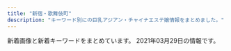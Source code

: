 ```yaml
---
title: "新宿・歌舞伎町"
description: "キーワード別にの巨乳アジアン・チャイナエステ嬢情報をまとめました。"
---
```


新着画像と新着キーワードをまとめています。
2021年03月29日の情報です。

<DmmAffiliateIns />
<KeywordTable
  shops={
    [
    {
        "station": "JR\u65b0\u5bbf\u99c5\u5357\u53e3",
        "keywords": {
            "C": 17
        },
        "url": "http://aes-aroma.com/",
        "img_links": [
            "http://aes-aroma.com/staff/yuri/01.jpg",
            "http://aes-aroma.com/img/ttl_rec.png",
            "http://aes-aroma.com/staff/koko/01.jpg",
            "http://aes-aroma.com/img/ttl_pickup.png",
            "http://aes-aroma.com/pic/head.png",
            "http://aes-aroma.com/staff/kaori/01.jpg",
            "http://aes-aroma.com/staff/ai/01.jpg",
            "http://aes-aroma.com/staff/yoko/01.jpg",
            "http://aes-aroma.com/staff/nana/01.jpg",
            "http://aes-aroma.com/img/ttl_tnew.png",
            "http://aes-aroma.com/img/ttl_mobile.png",
            "http://aes-aroma.com/staff/mimi/01.jpg",
            "http://aes-aroma.com/staff/yoko/02.jpg",
            "http://aes-aroma.com/img/ttl_staff.png",
            "http://aes-aroma.com/staff/miki/01.jpg",
            "http://aes-aroma.com/i/files/homeimg.jpg"
        ],
        "name": "\u7652\u3057\u306e\u5bbf"
    },
    {
        "name": "\u30aa\u30fc\u30ed\u30e9",
        "img_links": [
            "https://aurora.iest.info/photos/sites/13/2021/03/2021032704210319.jpeg",
            "https://aurora.iest.info/photos/sites/13/2021/01/2021011713121341.jpeg",
            "https://aurora.iest.info/photos/sites/13/2021/03/2021032314132410-600x776.jpeg",
            "https://aurora.iest.info/photos/sites/13/2021/03/2021032016515131-600x600.jpeg",
            "https://aurora.iest.info/images/head_tel.png",
            "https://aurora.iest.info/photos/sites/13/2021/01/202101031920028.jpeg",
            "https://aurora.iest.info/photos/sites/13/2020/10/2020101018384481.jpeg",
            "https://aurora.iest.info/images/room1.jpg",
            "https://aurora.iest.info/photos/sites/13/2021/03/2021031817051088.jpeg",
            "https://aurora.iest.info/photos/sites/13/2020/12/2020122614271778.jpeg",
            "https://aurora.iest.info/photos/sites/13/2020/12/2020122614542669.jpeg",
            "https://aurora.iest.info/photos/sites/13/2021/03/2021031518412882.jpeg",
            "https://aurora.iest.info/photos/sites/13/2021/02/2021022418070455.jpeg",
            "https://aurora.iest.info/photos/sites/13/2021/02/2021022307194651.jpeg",
            "https://aurora.iest.info/images/room3.jpg",
            "https://aurora.iest.info/photos/sites/13/2021/03/202103290710366.jpeg",
            "https://aurora.iest.info/photos/sites/13/2021/03/2021032620112993.jpeg",
            "https://aurora.iest.info/photos/sites/13/2021/03/2021032423580172.jpeg",
            "https://aurora.iest.info/photos/sites/13/2021/03/2021032314132410.jpeg",
            "https://aurora.iest.info/images/staff0.jpg",
            "https://aurora.iest.info/images/side_mobile.jpg",
            "https://aurora.iest.info/photos/sites/13/2021/03/2021032717494172.jpeg",
            "https://aurora.iest.info/images/room4.jpg",
            "https://aurora.iest.info/photos/sites/13/2021/02/2021020517033067.jpeg",
            "https://aurora.iest.info/photos/sites/13/2021/01/2021011317502475.jpeg",
            "https://aurora.iest.info/images/room2.jpg",
            "https://aurora.iest.info/images/info_sp.png",
            "https://aurora.iest.info/photos/sites/13/2020/11/2020110420084826.jpeg",
            "https://aurora.iest.info/photos/sites/13/2020/10/2020100900362277.jpeg",
            "https://aurora.iest.info/photos/sites/13/2021/03/202103111245580.jpeg",
            "https://aurora.iest.info/photos/sites/13/2020/09/2020090701592721.jpeg",
            "https://aurora.iest.info/photos/sites/13/2021/03/2021030912533842.jpeg",
            "https://aurora.iest.info/photos/sites/13/2021/03/2021031817051088-600x800.jpeg"
        ],
        "keywords": {
            "84": 114,
            "86": 309,
            "89": 42,
            "D": 57,
            "90": 42,
            "F": 57,
            "\u5de8\u4e73": 30,
            "87": 42,
            "C": 336,
            "85": 336,
            "E": 141,
            "\u4e73": 45
        },
        "station": "JR\u65b0\u5bbf\u99c5\u6771\u53e3\u30fb\u6b4c\u821e\u4f0e\u753a",
        "url": "https://aurora.iest.info/"
    },
    {
        "url": "http://yurali.oks.bz/",
        "name": "\u6c17\u697d",
        "img_links": [
            "http://yurali.oks.bz/images/top.jpg",
            "http://yurali.oks.bz/images/room2.jpg",
            "http://yurali.oks.bz/images/mobile.jpg",
            "http://yurali.oks.bz/images/right.jpg",
            "http://yurali.oks.bz/photos/sites/48/2020/06/2020063002493351.jpg",
            "http://yurali.oks.bz/photos/sites/48/2020/09/2020090809341126.jpg",
            "http://yurali.oks.bz/images/room4.jpg",
            "http://yurali.oks.bz/images/s_new.png",
            "http://yurali.oks.bz/images/content.jpg",
            "http://yurali.oks.bz/images/room1.jpg",
            "http://yurali.oks.bz/photos/sites/48/2020/09/2020090809341490.jpg",
            "http://yurali.oks.bz/images/s3.jpg",
            "http://yurali.oks.bz/images/s4.jpg",
            "http://yurali.oks.bz/photos/sites/48/2020/09/202009080934129.jpg",
            "http://yurali.oks.bz/images/line.jpg",
            "http://yurali.oks.bz/images/room3.jpg",
            "http://yurali.oks.bz/images/s2.jpg",
            "http://yurali.oks.bz/photos/sites/48/2020/09/2020090809340917.jpg",
            "http://yurali.oks.bz/images/s1.jpg",
            "http://yurali.oks.bz/photos/sites/48/2020/09/2020090809341067.jpg"
        ],
        "keywords": {
            "85": 14,
            "86": 14,
            "D": 28,
            "87": 14,
            "E": 14
        },
        "station": "JR\u65b0\u5bbf\u99c5\u897f\u53e3"
    },
    {
        "name": "\u697d\u697d-\u30e9\u30af\u30e9\u30af-",
        "url": "http://sakura-relax.net/",
        "keywords": {
            "86": 4,
            "85": 4,
            "C": 8,
            "E": 8,
            "87": 8
        },
        "img_links": [
            "http://sakura-relax.net/images/cg03.jpg",
            "http://sakura-relax.net/images/qrc.png",
            "http://sakura-relax.net/link/menlog.jpg",
            "http://sakura-relax.net/images/cg07.jpg",
            "http://sakura-relax.net/images/cg06.jpg",
            "http://sakura-relax.net/images/tel.png",
            "http://sakura-relax.net/images/kan.jpg",
            "http://sakura-relax.net/images/top-img01.png",
            "http://sakura-relax.net/images/top-img02.png",
            "http://sakura-relax.net/images/cg04.jpg"
        ],
        "station": "\u65b0\u5bbf\u4e09\u4e01\u76ee\u99c5E1\u51fa\u53e3"
    },
    {
        "img_links": [
            "http://sweety-est.tokyo/images/b-online.png",
            "http://sweety-est.tokyo/images/tit-sub1.jpg",
            "http://sweety-est.tokyo/images/tit-sub2.jpg",
            "http://sweety-est.tokyo/images/tit-sub3.jpg",
            "http://sweety-est.tokyo/images/r4.jpg",
            "http://sweety-est.tokyo/images/r2.jpg",
            "http://sweety-est.tokyo/images/kan1.jpg",
            "http://sweety-est.tokyo/link/menlog.jpg",
            "http://sweety-est.tokyo/images/tit-sub6.jpg",
            "http://sweety-est.tokyo/images/cg04.jpg",
            "http://sweety-est.tokyo/images/cg06.jpg",
            "http://sweety-est.tokyo/images/m1.jpg",
            "http://sweety-est.tokyo/images/cg011.jpg",
            "http://sweety-est.tokyo/images/m3.jpg",
            "http://sweety-est.tokyo/images/slider-img001.jpg",
            "http://sweety-est.tokyo/images/qr.jpg",
            "http://sweety-est.tokyo/images/r1.jpg",
            "http://sweety-est.tokyo/images/cg02.jpg",
            "http://sweety-est.tokyo/images/b-tel.png",
            "http://sweety-est.tokyo/images/a8.jpg",
            "http://sweety-est.tokyo/images/sys.jpg",
            "http://sweety-est.tokyo/images/slider-img003.jpg",
            "http://sweety-est.tokyo/images/r3.jpg",
            "http://sweety-est.tokyo/images/slider-img002.jpg",
            "http://sweety-est.tokyo/images/tit-sub4.jpg",
            "http://sweety-est.tokyo/images/r6.jpg",
            "http://sweety-est.tokyo/images/a3.jpg",
            "http://sweety-est.tokyo/images/kan.jpg",
            "http://sweety-est.tokyo/images/a2.jpg",
            "http://sweety-est.tokyo/images/cg08.jpg",
            "http://sweety-est.tokyo/images/a6.jpg",
            "http://sweety-est.tokyo/images/a1.jpg",
            "http://sweety-est.tokyo/images/cg05.jpg",
            "http://sweety-est.tokyo/images/a4.jpg",
            "http://sweety-est.tokyo/images/a5.jpg",
            "http://sweety-est.tokyo/images/cg01.jpg",
            "http://sweety-est.tokyo/images/tit-sub5.jpg",
            "http://sweety-est.tokyo/images/cg03.jpg",
            "http://sweety-est.tokyo/images/a7.jpg",
            "http://sweety-est.tokyo/images/m4.jpg",
            "http://sweety-est.tokyo/images/r5.jpg",
            "http://sweety-est.tokyo/images/cg07.jpg",
            "http://sweety-est.tokyo/images/m2.jpg"
        ],
        "station": "JR\u65b0\u5bbf\u99c5\u897f\u53e3",
        "keywords": {
            "E": 8,
            "87": 2,
            "86": 14,
            "D": 4
        },
        "url": "http://sweety-est.tokyo/",
        "name": "sweet-\u30b9\u30a6\u30a3\u30fc\u30c8-"
    },
    {
        "img_links": [
            "http://fairy.este88.com/gals/sayuri1.jpg",
            "http://fairy.este88.com/img/momo1.jpg",
            "http://fairy.este88.com/images/kixyoko1.jpg",
            "http://fairy.este88.com/images/koyuki1.jpg",
            "http://fairy.este88.com/images/ph1.jpg",
            "http://fairy.este88.com/img/kixyoko1.jpg",
            "http://fairy.este88.com/gals/nnana1.jpg",
            "http://fairy.este88.com/images/r02.jpg",
            "http://fairy.este88.com/images/momo1.jpg",
            "http://fairy.este88.com/images/mika1.jpg",
            "http://fairy.este88.com/images/r04.jpg",
            "http://fairy.este88.com/images/r01.jpg",
            "http://fairy.este88.com/img/mika1.jpg",
            "http://fairy.este88.com/images/kaori1.jpg",
            "http://fairy.este88.com/gals/koko1.jpg",
            "http://fairy.este88.com/img/koyuki1.jpg",
            "http://fairy.este88.com/gals/risa1.jpg",
            "http://fairy.este88.com/img/kaori1.jpg"
        ],
        "name": "fairy\u30d5\u30a7\u30a2\u30ea\u30fc",
        "keywords": {},
        "station": "\u897f\u6b66\u65b0\u5bbf\u99c5\u5317\u53e3",
        "url": "http://fairy.este88.com/"
    },
    {
        "url": "https://www.hagoromo.tokyo/",
        "station": "JR\u65b0\u5bbf\u99c5\u6771\u53e3\u30fb\u6b4c\u821e\u4f0e\u753a",
        "img_links": [
            "https://static.wixstatic.com/media/1f1430_b6622178bf9c45a68912520b4b2de175~mv2.png",
            "https://static.wixstatic.com/media/1f1430_f4c9cbbcc36c44f1a8be8eb3138b0b46~mv2.jpg",
            "https://static.wixstatic.com/media/1f1430_0ea86bd4429f44fa96f0a1277a1c2d6e~mv2.jpg",
            "https://static.wixstatic.com/media/1f1430_704c1cfac22b4288a4aaa588c496ab40~mv2.jpg",
            "https://static.wixstatic.com/media/1f1430_d0a7ae614e0b423886aa6d1beca9a87a~mv2.jpg",
            "https://static.wixstatic.com/media/1f1430_c48456140f404f1eb9a47dfd01d1d032~mv2.jpg",
            "https://static.wixstatic.com/media/1f1430_4ef445c14af547ffb085a4c73252e22c~mv2.jpg",
            "https://static.wixstatic.com/media/1f1430_f16ba939f42f47d688a43ba736f9d100~mv2.jpg",
            "https://static.wixstatic.com/media/1f1430_8e7ae52f03b14e31be6ff7b1038f2896~mv2.jpg",
            "https://static.wixstatic.com/media/1f1430_04f93cdec45f4c4e8d0fa69dc26b3e38~mv2.jpg",
            "https://static.wixstatic.com/media/1f1430_890ca68d29e04e7a8c96e4198a653ed3~mv2.jpg",
            "https://static.wixstatic.com/media/1f1430_27c850c6656448c68b705e2a69f8d3e0~mv2.png",
            "https://static.wixstatic.com/media/1f1430_e11d2a49cf1a4130a10a3e09053a46fc~mv2.png",
            "https://static.wixstatic.com/media/1f1430_d824a82ebc40424facf31978d80b293b~mv2.png",
            "https://static.wixstatic.com/media/1f1430_5b6db55133674387b978465361d1f5af~mv2.jpg",
            "https://static.wixstatic.com/media/1f1430_7ff5719c25b243d18c7fb6db890677f9~mv2.jpg",
            "https://static.wixstatic.com/media/1f1430_d26df1a13af049c9a7afeac5e58c5323~mv2.jpg",
            "https://static.wixstatic.com/media/1f1430_c572ee153c0c46e096e6301fe82e2f11~mv2.jpg",
            "https://static.wixstatic.com/media/1f1430_4b2c5243bdbe40858057386a16dce231~mv2.png",
            "https://static.wixstatic.com/media/1f1430_2511e8409a39492bab1eeffd58a5eb1f~mv2.jpg",
            "https://static.wixstatic.com/media/1f1430_184f66b9eb914c26b47be78d54152284~mv2.jpg",
            "https://static.wixstatic.com/media/1f1430_e5113a1a86b8410db0438745823a2d2c~mv2.png",
            "https://static.wixstatic.com/media/1f1430_c12fa837f18643e8a167f283f823ecd9~mv2.jpg"
        ],
        "name": "\u7fbd\u8863\uff5e\u306f\u3054\u308d\u3082\uff5e",
        "keywords": {}
    },
    {
        "name": "\u30b8\u30e5\u30ea\u30a2\u30f3",
        "url": "https://mens-esthe.xyz/",
        "img_links": [
            "https://mens-esthe.xyz/icon/yelp.png",
            "https://mens-esthe.xyz/images/qrcode.png",
            "https://mens-esthe.xyz/staff/moe-top.jpg",
            "https://mens-esthe.xyz/images/clear.png",
            "https://mens-esthe.xyz/icon/line.png",
            "https://mens-esthe.xyz/staff/miki-l1.jpg",
            "https://mens-esthe.xyz/images/main-sp.jpg",
            "https://mens-esthe.xyz/staff/natsumi-l1.jpg",
            "https://mens-esthe.xyz/images/header3.png",
            "https://mens-esthe.xyz/room/room-l1.jpg",
            "https://mens-esthe.xyz/staff/nami-top.jpg",
            "https://mens-esthe.xyz/footer/footer-line.png",
            "https://mens-esthe.xyz/images/esthe1.jpg",
            "https://mens-esthe.xyz/staff/natsumi-s1.jpg",
            "https://mens-esthe.xyz/images/esthe3.jpg",
            "https://mens-esthe.xyz/icon/twitter.png",
            "https://mens-esthe.xyz/staff/moe-s1.jpg",
            "https://mens-esthe.xyz/staff/kana-l1.jpg",
            "https://mens-esthe.xyz/images/main1.jpg",
            "https://mens-esthe.xyz/staff/rina-s1.jpg",
            "https://mens-esthe.xyz/footer/footer-staff.png",
            "https://mens-esthe.xyz/icon/facebook.png",
            "https://mens-esthe.xyz/staff/natsumi-top.jpg",
            "https://mens-esthe.xyz/staff/kana-s1.jpg",
            "https://mens-esthe.xyz/footer/footer-tel.png",
            "https://mens-esthe.xyz/room/room-l7.jpg",
            "https://mens-esthe.xyz/room/room-l5.jpg",
            "https://mens-esthe.xyz/room/room-l6.jpg",
            "https://mens-esthe.xyz/images/esthe2.jpg",
            "https://mens-esthe.xyz/staff/miki-s1.jpg",
            "https://mens-esthe.xyz/staff/nami-s1.jpg",
            "https://mens-esthe.xyz/room/room-l4.jpg",
            "https://mens-esthe.xyz/staff/nami-l1.jpg",
            "https://mens-esthe.xyz/images/esthe4.jpg",
            "https://mens-esthe.xyz/staff/moe-l1.jpg",
            "https://mens-esthe.xyz/staff/kana-top.jpg",
            "https://mens-esthe.xyz/room/room-l3.jpg",
            "https://mens-esthe.xyz/room/room-l2.jpg",
            "https://mens-esthe.xyz/staff/rina-l1.jpg",
            "https://mens-esthe.xyz/staff/rina-top.jpg",
            "https://mens-esthe.xyz/staff/miki-top.jpg",
            "https://mens-esthe.xyz/room/room-l8.jpg"
        ],
        "keywords": {
            "D": 28,
            "85": 7,
            "88": 7,
            "86": 28
        },
        "station": "JR\u65b0\u5bbf\u99c5\u6771\u5357\u53e3"
    },
    {
        "station": "\u65b0\u5bbf\u897f\u53e3\u99c5D5\u51fa\u53e3",
        "img_links": [
            "http://in-esthe.com/relair/img/p-2.jpg",
            "http://in-esthe.com/relair/img/p-9.jpg",
            "http://in-esthe.com/relair/img/tel.png",
            "http://in-esthe.com/relair/img/fla2.png",
            "http://in-esthe.com/relair/img/p-1.jpg",
            "http://in-esthe.com/relair/img/head.png",
            "http://in-esthe.com/relair/img/fla1.png",
            "http://in-esthe.com/relair/img/p-3-1.jpg",
            "http://in-esthe.com/relair/img/english-t2.png",
            "http://in-esthe.com/relair/img/s-1.jpg",
            "http://in-esthe.com/relair/img/english-t5.png",
            "http://in-esthe.com/relair/img/t-3.png",
            "http://in-esthe.com/relair/img/english-t6.png",
            "http://in-esthe.com/relair/img/fla.png",
            "http://in-esthe.com/relair/img/re.png",
            "http://in-esthe.com/relair/img/english-t3.png",
            "http://in-esthe.com/relair/img/t-2.png",
            "http://in-esthe.com/relair/img/p-3.jpg",
            "http://in-esthe.com/relair/img/p-0.jpg",
            "http://in-esthe.com/relair/img/english-t4.png",
            "http://in-esthe.com/relair/img/kanban4.jpg",
            "http://in-esthe.com/relair/img/card-english.png",
            "http://in-esthe.com/relair/img/p-7.jpg",
            "http://in-esthe.com/relair/img/newstback.png",
            "http://in-esthe.com/relair/img/twitter.png",
            "http://in-esthe.com/relair/img/english-t1.png",
            "http://in-esthe.com/relair/img/t-1.png",
            "http://in-esthe.com/relair/img/botton.png",
            "http://in-esthe.com/relair/img/p-1-1.jpg",
            "http://in-esthe.com/relair/img/p-8.jpg"
        ],
        "url": "http://in-esthe.com/relair/",
        "name": "RELAIR \uff5e\u30ea\u30ec\u30a2\uff5e",
        "keywords": {
            "C": 8
        }
    },
    {
        "url": "http://hi-msg.com/koyuki/",
        "name": "KOYUKI",
        "keywords": {
            "C": 8
        },
        "station": "JR\u65b0\u5bbf\u99c5\u6771\u53e3",
        "img_links": [
            "http://hi-msg.com/koyuki/img/english-t2.png",
            "http://hi-msg.com/koyuki/img/t-3.png",
            "http://hi-msg.com/koyuki/img/p-1.jpg",
            "http://hi-msg.com/koyuki/img/english-t4.png",
            "http://hi-msg.com/koyuki/img/p-8.jpg",
            "http://hi-msg.com/koyuki/img/card.png",
            "http://hi-msg.com/koyuki/img/p-10.jpg",
            "http://hi-msg.com/koyuki/img/re.png",
            "http://hi-msg.com/koyuki/img/t-2.png",
            "http://hi-msg.com/koyuki/img/tit.png",
            "http://hi-msg.com/koyuki/img/p-9.jpg",
            "http://hi-msg.com/koyuki/img/english-t3.png",
            "http://hi-msg.com/koyuki/img/t-1.png",
            "http://hi-msg.com/koyuki/img/kanban4s.jpg",
            "http://hi-msg.com/koyuki/img/kanban4.jpg",
            "http://hi-msg.com/koyuki/img/english-t5.png",
            "http://hi-msg.com/koyuki/img/p-8-1.jpg",
            "http://hi-msg.com/koyuki/img/newstback.png",
            "http://hi-msg.com/koyuki/img/p-4-1.jpg",
            "http://hi-msg.com/koyuki/img/english-t1.png",
            "http://hi-msg.com/koyuki/img/p-6.jpg",
            "http://hi-msg.com/koyuki/img/p-2-1.jpg",
            "http://hi-msg.com/koyuki/img/botton.png",
            "http://hi-msg.com/koyuki/img/card-english.png",
            "http://hi-msg.com/koyuki/img/p-4.jpg",
            "http://hi-msg.com/koyuki/img/p-11.jpg",
            "http://hi-msg.com/koyuki/img/p-3.jpg",
            "http://hi-msg.com/koyuki/img/p-7-1.jpg",
            "http://hi-msg.com/koyuki/img/p-5.jpg",
            "http://hi-msg.com/koyuki/img/p-7.jpg",
            "http://hi-msg.com/koyuki/img/p-2.jpg",
            "http://hi-msg.com/koyuki/img/p-0.jpg",
            "http://hi-msg.com/koyuki/img/p-3-1.jpg",
            "http://hi-msg.com/koyuki/img/head.png",
            "http://hi-msg.com/koyuki/img/tel.png",
            "http://hi-msg.com/koyuki/img/english-t6.png",
            "http://hi-msg.com/koyuki/img/p-6-1.jpg"
        ]
    },
    {
        "img_links": [],
        "url": "https://gokujo.iest.info/",
        "station": "JR\u65b0\u5bbf\u99c5",
        "keywords": {},
        "name": "\u65b0\u5bbf\u6975\u4e0a\u30e1\u30f3\u30ba\u30a8\u30b9\u30c6"
    },
    {
        "img_links": [
            "http://clear-es.net/images/index_02.jpg",
            "http://clear-es.net/images/index_11.jpg",
            "http://clear-es.net/yamituki-n/uploads/images/rena01.jpg",
            "http://clear-es.net/my_work/images/pic1.png",
            "http://clear-es.net/images/index_05.jpg",
            "http://clear-es.net/uploads/deba56537604611ac3b8da004b92d809.jpg",
            "http://clear-es.net/images/index_06.jpg",
            "http://clear-es.net/images/index_28.jpg",
            "http://clear-es.net/images/index_13.jpg",
            "http://clear-es.net/yamituki-n/uploads/images/mmexport1576417470781.jpg",
            "http://clear-es.net/images/index_01.jpg",
            "http://clear-es.net/uploads/7553669390f1cc93427a4f6ad33b4668.jpg",
            "http://clear-es.net/uploads/e1133a4ba0f8c81f9d272f5793bda380.jpg",
            "http://clear-es.net/images/index_03.jpg",
            "http://clear-es.net/images/index_15.jpg",
            "http://clear-es.net/images/index_09.jpg",
            "http://clear-es.net/images/girls_13.jpg",
            "http://clear-es.net/uploads/c1f6d0346f5cb109ac62c21a58c7deff.jpg",
            "http://clear-es.net/uploads/97eb17743f96fd7f0551aab0bedd5e6f.jpg",
            "http://clear-es.net/images/girls_11.jpg",
            "http://clear-es.net/uploads/09bdd5637edec4bfa3d47a7e9874640b.jpg",
            "http://clear-es.net/uploads/a62d7f24a5b9a4fd5aeef678eb24ef4b.jpg",
            "http://clear-es.net/images/index_14.jpg",
            "http://clear-es.net/images/index_19.jpg",
            "http://clear-es.net/uploads/22c8968348a9acc2dfc9ab0aecb09c27.jpg",
            "http://clear-es.net/yamituki-n/uploads/images/juri01s.jpg",
            "http://clear-es.net/images/index_28_01.jpg",
            "http://clear-es.net/images/index_08.jpg",
            "http://clear-es.net/images/koko_1.jpg",
            "http://clear-es.net/images/index_18.jpg",
            "http://clear-es.net/yamituki-n/uploads/images/mika03s.jpg",
            "http://clear-es.net/uploads/cec0ed392fe00d8e3ff867c0625809e6.jpg",
            "http://clear-es.net/images/gallery_11.jpg",
            "http://clear-es.net/images/index_10.jpg",
            "http://clear-es.net/yamituki-n/uploads/images/rena02.jpg",
            "http://clear-es.net/images/index_23.jpg",
            "http://clear-es.net/images/index_20.jpg",
            "http://clear-es.net/images/index_12.jpg",
            "http://clear-es.net/images/service_11.jpg",
            "http://clear-es.net/uploads/f426bd85a8f6a9eac87e55b2d44c4bd5.jpg",
            "http://clear-es.net/images/index_07.jpg",
            "http://clear-es.net/images/index_21.jpg",
            "http://clear-es.net/uploads/2aa97908694153fb149943f0b8445352.jpg",
            "http://clear-es.net/images/index_24.jpg",
            "http://clear-es.net/images/index_27.jpg",
            "http://clear-es.net/images/girls_03.jpg",
            "http://clear-es.net/images/index_26.jpg",
            "http://clear-es.net/uploads/10299154955d10c3b815a5638a35a934.jpg",
            "http://clear-es.net/yamituki-n/uploads/images/yui01.jpg",
            "http://clear-es.net/images/index_17.jpg",
            "http://clear-es.net/images/index_25.jpg",
            "http://clear-es.net/images/index_04.jpg"
        ],
        "url": "http://clear-es.net/",
        "station": "\u897f\u6b66\u65b0\u5bbf\u99c5\u5317\u53e3",
        "name": "CLEAR-\u30af\u30ea\u30a2-",
        "keywords": {
            "89": 1,
            "C": 1,
            "86": 2,
            "90": 2,
            "D": 8,
            "87": 2,
            "88": 4,
            "F": 1,
            "E": 1
        }
    },
    {
        "name": "\u5fa1\u82d1 -\u304e\u3087\u3048\u3093-",
        "img_links": [
            "http://www.night.ne.jp/nightnet/img/15.jpg",
            "http://www.night.ne.jp/nightnet/img/17.jpg",
            "http://www.night.ne.jp/nightnet/img/9.jpg",
            "http://www.night.ne.jp/tokyo/gyoen/img/view_3.jpg",
            "http://www.night.ne.jp/nightnet/img/2.jpg",
            "http://www.night.ne.jp/nightnet/img/3.jpg",
            "http://www.night.ne.jp/_format/W/img/whats_news.jpg",
            "http://www.night.ne.jp/nightnet/img/1.jpg",
            "http://www.night.ne.jp/tokyo/gyoen/img/qr_code.jpg",
            "http://www.night.ne.jp/tokyo/gyoen/img/index.jpg",
            "http://www.night.ne.jp/nightnet/img/10.jpg",
            "http://www.night.ne.jp/nightnet/img/13.jpg",
            "http://www.night.ne.jp/nightnet/img/8.jpg",
            "http://www.night.ne.jp/tokyo/gyoen/img/skill_2.jpg",
            "http://www.night.ne.jp/nightnet/img/16.jpg",
            "http://www.night.ne.jp/tokyo/gyoen/img/view_1.jpg",
            "http://www.night.ne.jp/tokyo/gyoen/img/skill_3.jpg",
            "http://www.night.ne.jp/nightnet/img/6.jpg",
            "http://www.night.ne.jp/tokyo/gyoen/img/view_2.jpg",
            "http://www.night.ne.jp/tokyo/gyoen/img/skill_1.jpg",
            "http://www.night.ne.jp/tokyo/gyoen/img/index_top.jpg",
            "http://www.night.ne.jp/nightnet/img/14.jpg",
            "http://www.night.ne.jp/nightnet/img/7.jpg",
            "http://www.night.ne.jp/_format/W/img/index_enter_1.jpg",
            "http://www.night.ne.jp/tokyo/gyoen/img/index_skill.jpg",
            "http://www.night.ne.jp/tokyo/gyoen/img/view_4.jpg",
            "http://www.night.ne.jp/_format/W/img/whats_view.jpg",
            "http://www.night.ne.jp/nightnet/img/4.jpg",
            "http://www.night.ne.jp/tokyo/gyoen/img/index_view.jpg",
            "http://www.night.ne.jp/nightnet/img/12a.jpg",
            "http://www.night.ne.jp/nightnet/img/5.jpg",
            "http://www.night.ne.jp/_format/W/img/whats_skill.jpg",
            "http://www.night.ne.jp/nightnet/img/11.jpg"
        ],
        "url": "http://www.night.ne.jp/tokyo/gyoen/",
        "station": "\u65b0\u5bbf\u5fa1\u82d1\u524d\u99c53\u756a\u51fa\u53e3",
        "keywords": {}
    },
    {
        "url": "http://crystal-est.net/",
        "keywords": {
            "C": 1
        },
        "name": "\u30af\u30ea\u30b9\u30bf\u30eb",
        "station": "JR\u65b0\u5bbf\u99c5\u6771\u53e3",
        "img_links": [
            "http://crystal-est.net/uploads/crystal/2017/03/btn_top_03.png",
            "http://crystal-est.net/uploads/crystal/images/xing.png",
            "http://ruby-es.com/uploads/rubyes/2017/02/img_info_01.png",
            "http://crystal-est.net/uploads/crystal/2017/03/subvisual_enquete1.png",
            "http://ruby-es.com/uploads/rubyes/2017/02/img_info_02.png",
            "http://crystal-est.net/uploads/crystal/2017/03/subvisual_link.png",
            "http://crystal-est.net/uploads/crystal/2020/11/tel.jpg",
            "http://crystal-est.net/uploads/crystal/2017/02/wifi.jpg",
            "http://crystal-est.net/uploads/crystal/2017/03/bnr_side_042.png",
            "http://crystal-est.net/uploads/crystal/2018/08/wechatimg51.jpeg",
            "http://crystal-est.net/uploads/crystal/2017/04/line2.png",
            "http://crystal-est.net/uploads/crystal/2017/02/ameba.jpg",
            "http://crystal-est.net/uploads/crystal/2017/03/subvisual_magazine1.png",
            "http://crystal-est.net/uploads/crystal/2018/07/wechatimg31.jpeg",
            "http://crystal-est.net/uploads/crystal/2018/07/wechatimg30.jpeg",
            "http://crystal-est.net/uploads/crystal/2017/03/bnr_side_credit1.png",
            "http://crystal-est.net/uploads/crystal/2020/12/img_6902.jpg",
            "http://crystal-est.net/uploads/crystal/2020/12/img_6830.jpg",
            "http://crystal-est.net/uploads/crystal/2017/03/treatment2.png",
            "http://crystal-est.net/uploads/crystal/2018/07/wechatimg94.jpeg",
            "http://crystal-est.net/uploads/crystal/2017/04/leftmovie.png",
            "http://crystal-est.net/uploads/crystal/2017/03/bnr_side_032.png",
            "http://crystal-est.net/uploads/crystal/images/p01.png",
            "http://ruby-es.com/uploads/rubyes/2017/02/img_info_05.png",
            "http://ruby-es.com/uploads/rubyes/2017/02/img_info_04.png",
            "http://crystal-est.net/uploads/crystal/2017/04/bnr_side_01.png",
            "http://crystal-est.net/uploads/crystal/2018/08/wechatimg49.jpeg",
            "http://crystal-est.net/uploads/crystal/2017/03/btn_top_02.png",
            "http://crystal-est.net/uploads/crystal/2017/07/yuyu2.jpeg",
            "http://crystal-est.net/uploads/crystal/2017/03/subvisual_info.png",
            "http://crystal-est.net/uploads/crystal/2017/03/subvisual_reserve.png",
            "http://crystal-est.net/uploads/crystal/2017/03/r4.jpg",
            "http://crystal-est.net/uploads/crystal/2017/03/r1.jpg",
            "http://crystal-est.net/uploads/crystal/2017/03/r2.jpg",
            "http://crystal-est.net/uploads/crystal/2017/03/btn_top_01.png",
            "http://crystal-est.net/uploads/crystal/images/icon_flower.png",
            "http://ruby-es.com/uploads/rubyes/2017/02/img_info_06.png",
            "http://crystal-est.net/uploads/crystal/images/no-photo.jpg",
            "http://crystal-est.net/uploads/crystal/2017/03/bnr_side_052.png",
            "http://crystal-est.net/uploads/crystal/2018/05/webwxgetmsgimg.jpeg",
            "http://crystal-est.net/uploads/crystal/2017/03/r3.jpg",
            "http://crystal-est.net/uploads/crystal/2018/07/wechatimg26.jpeg",
            "http://crystal-est.net/uploads/crystal/2017/03/subvisual_contact.png",
            "http://ruby-es.com/uploads/rubyes/2017/02/img_info_03.png",
            "http://crystal-est.net/uploads/crystal/2018/07/wechatimg125.jpeg",
            "http://crystal-est.net/uploads/crystal/2017/03/icon_flower.png",
            "http://crystal-est.net/uploads/crystal/2017/03/ruby6.png",
            "http://crystal-est.net/uploads/crystal/2017/03/subvisual_qa.png",
            "http://crystal-est.net/uploads/crystal/images/subvisual_staff.png",
            "http://crystal-est.net/uploads/crystal/2017/04/web.png",
            "http://crystal-est.net/uploads/crystal/2018/05/mayu1.jpeg"
        ]
    },
    {
        "name": "Fairy Girl",
        "keywords": {},
        "img_links": [
            "http://fairy-girl.work/img/eri1.jpg",
            "http://fairy-girl.work/images/11.jpg",
            "http://fairy-girl.work/images/mobile.jpg",
            "http://fairy-girl.work/images/int2.jpg",
            "http://fairy-girl.work/img/yuki1.jpg",
            "http://fairy-girl.work/staff/rara.jpg",
            "http://fairy-girl.work/images/interior_t.jpg",
            "http://fairy-girl.work/images/int1.jpg",
            "http://fairy-girl.work/img/rara1.jpg",
            "http://fairy-girl.work/img/rika1.jpg",
            "http://fairy-girl.work/images/6.jpg",
            "http://fairy-girl.work/images/7.jpg",
            "http://fairy-girl.work/img/misa1.jpg",
            "http://fairy-girl.work/img/kana1.jpg",
            "http://fairy-girl.work/staff/kiki.jpg",
            "http://fairy-girl.work/staff/rika.jpg",
            "http://fairy-girl.work/images/sys2.jpg",
            "http://fairy-girl.work/images/5.jpg",
            "http://fairy-girl.work/images/2.jpg",
            "http://fairy-girl.work/images/line.png",
            "http://fairy-girl.work/images/1.jpg",
            "http://fairy-girl.work/images/sys1.jpg",
            "http://fairy-girl.work/staff/yuyu.jpg",
            "http://fairy-girl.work/images/staff_t.jpg",
            "http://fairy-girl.work/images/10.jpg",
            "http://fairy-girl.work/img/kiki1.jpg",
            "http://fairy-girl.work/images/9.jpg",
            "http://fairy-girl.work/images/bana0404_4.png",
            "http://fairy-girl.work/images/tr.jpg",
            "http://fairy-girl.work/images/12.jpg",
            "http://fairy-girl.work/images/8.jpg",
            "http://fairy-girl.work/staff/eri.jpg",
            "http://fairy-girl.work/staff/hitomi.jpg",
            "http://fairy-girl.work/img/eri2.jpg",
            "http://fairy-girl.work/images/ac2.jpg",
            "http://fairy-girl.work/staff/yuki.jpg",
            "http://fairy-girl.work/images/news.jpg",
            "http://fairy-girl.work/img/mari1.jpg",
            "http://fairy-girl.work/staff/rina.jpg",
            "http://fairy-girl.work/img/hitomi1.jpg",
            "http://fairy-girl.work/img/rina1.jpg",
            "http://fairy-girl.work/img/yuyu1.jpg",
            "http://fairy-girl.work/images/ac1.jpg",
            "http://fairy-girl.work/staff/kana.jpg",
            "http://fairy-girl.work/img/kiki2.jpg",
            "http://fairy-girl.work/staff/mari.jpg",
            "http://fairy-girl.work/images/3.jpg",
            "http://fairy-girl.work/staff/misa.jpg"
        ],
        "url": "http://fairy-girl.work/",
        "station": "JR\u65b0\u5bbf\u99c5\u897f\u53e3"
    },
    {
        "station": "JR\u65b0\u5bbf\u99c5\u6771\u53e3",
        "url": "http://aroma-massage.red/",
        "keywords": {
            "E": 10,
            "D": 20
        },
        "name": "\u30c6\u30bb\u30e9-Tethera-",
        "img_links": [
            "http://aroma-massage.red/images/cg2.jpg",
            "http://aroma-massage.red/images/creditcard.jpg",
            "http://aroma-massage.red/images/sta4.jpg",
            "http://aroma-massage.red/images/sta3.jpg",
            "http://aroma-massage.red/images/qr.jpg",
            "http://aroma-massage.red/images/cg4.jpg",
            "http://aroma-massage.red/images/fbb.jpg",
            "http://aroma-massage.red/images/acb.jpg",
            "http://aroma-massage.red/images/sta6.jpg",
            "http://aroma-massage.red/images/card.jpg",
            "http://aroma-massage.red/images/sta1.jpg",
            "http://aroma-massage.red/images/option.jpg",
            "http://aroma-massage.red/images/cg1.jpg",
            "http://aroma-massage.red/images/nft.jpg",
            "http://aroma-massage.red/images/cg3.jpg",
            "http://aroma-massage.red/images/sta2.jpg",
            "http://aroma-massage.red/images/stal.jpg",
            "http://aroma-massage.red/images/sysl.jpg",
            "http://aroma-massage.red/images/tm.png",
            "http://aroma-massage.red/images/fbt.jpg",
            "http://aroma-massage.red/images/cg6.jpg",
            "http://aroma-massage.red/images/toph.png",
            "http://aroma-massage.red/images/kan.jpg",
            "http://aroma-massage.red/images/sta5.jpg",
            "http://aroma-massage.red/images/int.jpg",
            "http://aroma-massage.red/images/cg5.jpg"
        ]
    },
    {
        "img_links": [
            "http://www.yu-yu.work/img/misaki1.jpg",
            "http://www.yu-yu.work/images/int1.png",
            "http://www.yu-yu.work/images/staff_t.jpg",
            "http://www.yu-yu.work/images/3.jpg",
            "http://www.yu-yu.work/images/int2.png",
            "http://www.yu-yu.work/images/sys3.jpg",
            "http://www.yu-yu.work/staff/misaki.jpg",
            "http://www.yu-yu.work/images/sys1.jpg",
            "http://www.yu-yu.work/images/ac1.jpg",
            "http://www.yu-yu.work/images/5.jpg",
            "http://www.yu-yu.work/images/4.jpg",
            "http://www.yu-yu.work/images/b2.jpg",
            "http://www.yu-yu.work/staff/rin.jpg",
            "http://www.yu-yu.work/img/haruka1.jpg",
            "http://www.yu-yu.work/images/news.jpg",
            "http://www.yu-yu.work/images/sys2.jpg",
            "http://www.yu-yu.work/images/1.jpg",
            "http://www.yu-yu.work/staff/naomi.jpg",
            "http://www.yu-yu.work/images/head.jpg",
            "http://www.yu-yu.work/images/b1.jpg",
            "http://www.yu-yu.work/img/rin1.jpg",
            "http://www.yu-yu.work/images/interior_t.jpg",
            "http://www.yu-yu.work/images/info.jpg",
            "http://www.yu-yu.work/img/naomi1.jpg",
            "http://www.yu-yu.work/img/yuina1.jpg",
            "http://www.yu-yu.work/staff/haruka.jpg",
            "http://www.yu-yu.work/images/sys4.jpg",
            "http://www.yu-yu.work/images/mobile.jpg",
            "http://www.yu-yu.work/images/2.jpg",
            "http://www.yu-yu.work/images/ac2.jpg",
            "http://www.yu-yu.work/staff/yuina.jpg",
            "http://www.yu-yu.work/images/line.png"
        ],
        "name": "\u7652 \u3086\u3046",
        "keywords": {},
        "url": "http://www.yu-yu.work/",
        "station": "\u897f\u6b66\u65b0\u5bbf\u99c5\u5317\u53e3"
    },
    {
        "url": "http://pure-resort.tyo.cm/",
        "img_links": [],
        "station": "JR\u65b0\u5bbf\u99c5\u6771\u53e3",
        "name": "\u30d4\u30e5\u30a2\u30ea\u30be\u30fc\u30c8II",
        "keywords": {}
    },
    {
        "name": "\u5915\u9727 \u3086\u3046\u304e\u308a",
        "url": "https://shinjuku-mensesthe.com/",
        "station": "JR\u65b0\u5bbf\u99c5\u6771\u53e3",
        "keywords": {
            "F": 1
        },
        "img_links": [
            "https://shinjuku-mensesthe.com/images/qrcode.png",
            "https://shinjuku-mensesthe.com/staff/seira-l1.jpg",
            "https://shinjuku-mensesthe.com/link/mens-esthe.png",
            "https://shinjuku-mensesthe.com/menu/staff.png",
            "https://scdn.line-apps.com/n/line_add_friends/btn/ja.png",
            "https://shinjuku-mensesthe.com/2019/12/15/sayuri-s2.jpg",
            "https://shinjuku-mensesthe.com/images/footer-l.png",
            "https://shinjuku-mensesthe.com/massage/2020/10/05/yuki-s1.jpg",
            "https://shinjuku-mensesthe.com/staff/yuki-s1.jpg",
            "https://shinjuku-mensesthe.com/icon/yelp.png",
            "https://shinjuku-mensesthe.com/menu/home.png",
            "https://shinjuku-mensesthe.com/images/top3.jpg",
            "https://shinjuku-mensesthe.com/icon/facebook.png",
            "https://shinjuku-mensesthe.com/staff/arisa-s1.jpg",
            "https://shinjuku-mensesthe.com/button/home.png",
            "https://shinjuku-mensesthe.com/icon/twitter.png",
            "https://shinjuku-mensesthe.com/massage/2020/08/16/riri-s1.jpg",
            "https://shinjuku-mensesthe.com/button/blog.png",
            "https://shinjuku-mensesthe.com/room/room-l1.jpg",
            "https://shinjuku-mensesthe.com/images/top2.jpg",
            "https://shinjuku-mensesthe.com/images/main-small.jpg",
            "https://shinjuku-mensesthe.com/room/room-l3.jpg",
            "https://shinjuku-mensesthe.com/massage/2020/09/14/hana-s1.jpg",
            "https://shinjuku-mensesthe.com/2020/01/23/sakura-s1.jpg",
            "https://shinjuku-mensesthe.com/staff/yuki-l1.jpg",
            "https://shinjuku-mensesthe.com/massage/2020/10/21/risa-s1.jpg",
            "https://shinjuku-mensesthe.com/menu/info.png",
            "https://shinjuku-mensesthe.com/images/main-sp.jpg",
            "https://shinjuku-mensesthe.com/massage/2020/07/31/ai-s2.jpg",
            "https://shinjuku-mensesthe.com/staff/kana-s1.jpg",
            "https://shinjuku-mensesthe.com/room/room-l2.jpg",
            "https://shinjuku-mensesthe.com/staff/kana-l1.jpg",
            "https://shinjuku-mensesthe.com/button/staff.png",
            "https://shinjuku-mensesthe.com/massage/2021/03/27/blog.jpg",
            "https://shinjuku-mensesthe.com/menu/blog.png",
            "https://shinjuku-mensesthe.com/room/room-l4.jpg",
            "https://shinjuku-mensesthe.com/massage/2020/07/31/covit19.jpg",
            "https://shinjuku-mensesthe.com/staff/arisa-l1.jpg",
            "https://shinjuku-mensesthe.com/icon/line.png",
            "https://shinjuku-mensesthe.com/staff/shiori-s1.jpg",
            "https://shinjuku-mensesthe.com/images/camp.png",
            "https://shinjuku-mensesthe.com/images/footer-r.png",
            "https://shinjuku-mensesthe.com/images/flower.png",
            "https://shinjuku-mensesthe.com/2020/01/23/miki-s1.jpg",
            "https://shinjuku-mensesthe.com/images/main-top.jpg",
            "https://shinjuku-mensesthe.com/images/header3.png",
            "https://shinjuku-mensesthe.com/staff/hana-s1.jpg",
            "https://shinjuku-mensesthe.com/staff/seira-s1.jpg",
            "https://shinjuku-mensesthe.com/images/top1.jpg",
            "https://shinjuku-mensesthe.com/images/clear.png",
            "https://shinjuku-mensesthe.com/staff/hana-l1.jpg"
        ]
    }
]
}
/>
<DmmAffiliateScript />
